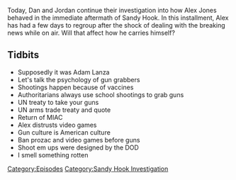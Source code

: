 {{DEFAULTSORT:
    #_EPISODE_0267:December 16, 2012
}}{{Episode
    | title           = December 16, 2012
    | caption         = [https://knowledgefight.libsyn.com/knowledge-fight-december-16-2012 Listen to this episode on Libsyn]
    | episodeNumber   = 267
    | length          = 01:28:26
    | airDate         = February 22, 2019
    | episodeType     = [[:Category:Sandy Hook Investigation|Sandy Hook Investigation]]
    | appearance      = [[Adam Lanza]]
    | previousEpisode = [[266: December 14, 2012]]
    | nextEpisode     = [[268: December 17-18, 2012]]
}}

{{Stub}}

Today, Dan and Jordan continue their investigation into how Alex Jones behaved in the immediate aftermath of Sandy Hook. In this installment, Alex has had a few days to regroup after the shock of dealing with the breaking news while on air. Will that affect how he carries himself?

==Tidbits==

*Supposedly it was Adam Lanza
*Let's talk the psychology of gun grabbers
*Shootings happen because of vaccines
*Authoritarians always use school shootings to grab guns
*UN treaty to take your guns
*UN arms trade treaty and quote
*Return of MIAC
*Alex distrusts video games
*Gun culture is American culture
*Ban prozac and video games before guns
*Shoot em ups were designed by the DOD
*I smell something rotten

[[Category:Episodes]]
[[Category:Sandy Hook Investigation]]